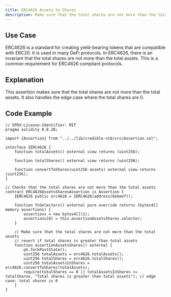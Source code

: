 ```yaml
---
title: ERC4626 Assets to Shares
description: Make sure that the total shares are not more than the total assets
---
```


## Use Case
ERC4626 is a standard for creating yield-bearing tokens that are compatible with ERC20. It is used in many DeFi protocols.
In ERC4626, there is an invariant that the total shares are not more than the total assets. This is a common requirement for ERC4626 compliant protocols.

## Explanation
This assertion makes sure that the total shares are not more than the total assets. It also handles the edge case where the total shares are 0.

## Code Example
```solidity
// SPDX-License-Identifier: MIT
pragma solidity 0.8.28;

import {Assertion} from "../../lib/credible-std/src/Assertion.sol";

interface IERC4626 {
    function totalAssets() external view returns (uint256);

    function totalShares() external view returns (uint256);

    function convertToShares(uint256 assets) external view returns (uint256);
}

// Checks that the total shares are not more than the total assets
contract ERC4626AssetsSharesAssertion is Assertion {
    IERC4626 public erc4626 = IERC4626(address(0xbeef));

    function fnSelectors() external pure override returns (bytes4[] memory assertions) {
        assertions = new bytes4[](1);
        assertions[0] = this.assertionAssetsShares.selector;
    }

    // Make sure that the total shares are not more than the total assets
    // revert if total shares is greater than total assets
    function assertionAssetsShares() external {
        ph.forkPostState();
        uint256 totalAssets = erc4626.totalAssets();
        uint256 totalShares = erc4626.totalShares();
        uint256 totalAssetsInShares = erc4626.convertToShares(totalAssets);
        require(totalShares == 0 || totalAssetsInShares >= totalShares, "Total shares is greater than total assets"); // edge case: total shares is 0
    }
}
```